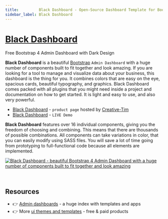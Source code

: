 ```yaml
---
title:         Black Dashboard - Open-Source Dashboard Template for Bootstrap 4
sidebar_label: Black Dashboard
---
```


# [Black Dashboard](https://www.creative-tim.com/product/black-dashboard?AFFILIATE=128200)

<SubHeading>Free Bootstrap 4 Admin Dashboard with Dark Design</SubHeading>

**Black Dashboard** is a beautiful [Bootstrap](https://www.admin-dashboards.com/bootstrap-5-templates/) `Admin Dashboard` with a huge number of components built to fit together and look amazing. 
If you are looking for a tool to manage and visualize data about your business, this dashboard is the thing for you. It combines colors that are easy on the eye, spacious cards, beautiful typography, and graphics. Black Dashboard comes packed with all plugins that you might need inside a project and documentation on how to get started. It is light and easy to use, and also very powerful.

- [Black Dashboard](https://www.creative-tim.com/product/black-dashboard?AFFILIATE=128200) - `product page` hosted by [Creative-Tim](../partners/creative-tim.mdx)
- [Black Dashboard](https://demos.creative-tim.com/black-dashboard/examples/dashboard.html?AFFILIATE=128200) - `LIVE Demo`

**Black Dashboard** features over 16 individual components, giving you the freedom of choosing and combining. 
This means that there are thousands of possible combinations. All components can take variations in color, that you can easily modify using SASS files. 
You will save a lot of time going from prototyping to full-functional code because all elements are implemented.

[![Black Dashboard - beautiful Bootstrap 4 Admin Dashboard with a huge number of components built to fit together and look amazing](https://user-images.githubusercontent.com/51070104/224479848-bead0467-f680-4df8-bd9a-31d6338f19e3.png)](https://www.creative-tim.com/product/black-dashboard?AFFILIATE=128200)

<br />

## Resources

- 👉 [Admin dashboards](https://www.admin-dashboards.com/) - a huge index with templates and apps
- 👉 More [ui themes and templates](https://www.ui-themes.com/) - free & paid products

